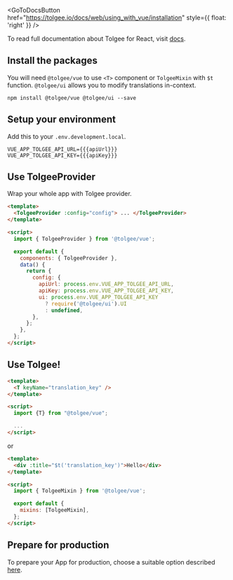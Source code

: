 
<GoToDocsButton
  href="https://tolgee.io/docs/web/using_with_vue/installation"
  style={{ float: 'right' }}
/>

To read full documentation about Tolgee for React, visit [docs](https://tolgee.io/docs/web/using_with_vue/installation).

## Install the packages

You will need `@tolgee/vue` to use `<T>` component or `TolgeeMixin` with `$t` function. `@tolgee/ui` allows you to modify
translations in-context.

```
npm install @tolgee/vue @tolgee/ui --save
```

## Setup your environment

Add this to your `.env.development.local`.

```dotenv
VUE_APP_TOLGEE_API_URL={{{apiUrl}}}
VUE_APP_TOLGEE_API_KEY={{{apiKey}}}
```

## Use TolgeeProvider

Wrap your whole app with Tolgee provider.

```html
<template>
  <TolgeeProvider :config="config"> ... </TolgeeProvider>
</template>

<script>
  import { TolgeeProvider } from '@tolgee/vue';

  export default {
    components: { TolgeeProvider },
    data() {
      return {
        config: {
          apiUrl: process.env.VUE_APP_TOLGEE_API_URL,
          apiKey: process.env.VUE_APP_TOLGEE_API_KEY,
          ui: process.env.VUE_APP_TOLGEE_API_KEY
            ? require('@tolgee/ui').UI
            : undefined,
        },
      };
    },
  };
</script>
```

## Use Tolgee!

```html
<template>
  <T keyName="translation_key" />
</template>

<script>
  import {T} from "@tolgee/vue";

  ...
</script>
```

or

```html
<template>
  <div :title="$t('translation_key')">Hello</div>
</template>

<script>
  import { TolgeeMixin } from '@tolgee/vue';

  export default {
    mixins: [TolgeeMixin],
  };
</script>
```

## Prepare for production

To prepare your App for production, choose a suitable option described
[here](https://tolgee.io/docs/web/using_with_vue/preparing_for_production).
